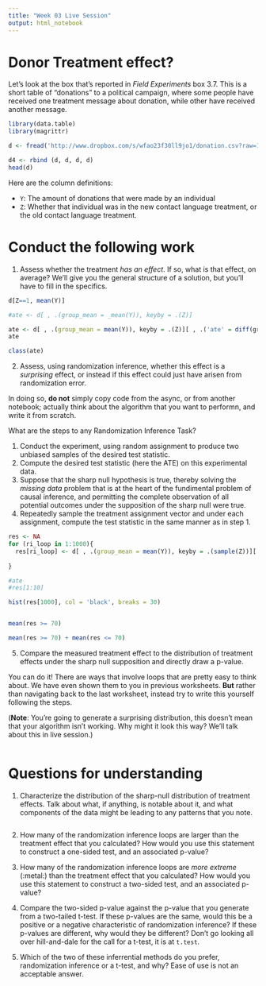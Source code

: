 ```yaml
---
title: "Week 03 Live Session"
output: html_notebook
---
```


# Donor Treatment effect? 

Let's look at the box that's reported in _Field Experiments_ box 3.7. This is a short table of "donations" to a political campaign, where some people have received one treatment message about donation, while other have received another message. 

```r
library(data.table)
library(magrittr)

d <- fread('http://www.dropbox.com/s/wfao23f30ll9jo1/donation.csv?raw=1')

d4 <- rbind (d, d, d, d)
head(d)
```
Here are the column definitions: 

- `Y`: The amount of donations that were made by an individual 
- `Z`: Whether that individual was in the new contact language treatment, or the old contact language treatment. 

# Conduct the following work

1. Assess whether the treatment _has an effect_. If so, what is that effect, on average? We'll give you the general structure of a solution, but you'll have to fill in the specifics. 

```r
d[Z==1, mean(Y)]

#ate <- d[ , .(group_mean = _mean(Y)), keyby = .(Z)]

ate <- d[ , .(group_mean = mean(Y)), keyby = .(Z)][ , .('ate' = diff(group_mean))]
ate

class(ate)
```

2. Assess, using randomization inference, whether this effect is a _surprising_ effect, or instead if this effect could just have arisen from randomization error. 

In doing so, **do not** simply copy code from the async, or from another notebook; actually think about the algorithm that you want to performn, and write it from scratch. 

What are the steps to any Randomization Inference Task? 

1. Conduct the experiment, using random assignment to produce two unbiased samples of the desired test statistic. 
2. Compute the desired test statistic (here the ATE) on this experimental data.
3. Suppose that the sharp null hypothesis is true, thereby solving the *missing data* problem that is at the heart of the fundimental problem of causal inference, and permitting the complete observation of all potential outcomes under the supposition of the sharp null were true. 
4. Repeatedly sample the treatment assignment vector and under each assignment, compute the test statistic in the same manner as in step 1. 

```r

res <- NA
for (ri_loop in 1:1000){
  res[ri_loop] <- d[ , .(group_mean = mean(Y)), keyby = .(sample(Z))][ , .('ate' = diff(group_mean))]
  
}

#ate
#res[1:10]

hist(res[1000], col = 'black', breaks = 30)


mean(res >= 70)

mean(res >= 70) + mean(res <= 70)
```


5. Compare the measured treatment effect to the distribution of treatment effects under the sharp null supposition and directly draw a p-value. 

You can do it! There are ways that involve loops that are pretty easy to think about. We have even shown them to you in previous worksheets. **But** rather than navigating back to the last worksheet, instead try to write this yourself following the steps. 

(**Note**: You're going to generate a surprising distribution, this doesn't mean that your algorithm isn't working. Why might it look this way? We'll talk about this in live session.)

```r

```

# Questions for understanding 

1. Characterize the distribution of the sharp-null distribution of treatment effects. Talk about what, if anything, is notable about it, and what components of the data might be leading to any patterns that you note.

```r

```

2. How many of the randomization inference loops are larger than the treatment effect that you calculated? How would you use this statement to construct a one-sided test, and an associated p-value? 

3. How many of the randomization inference loops are _more extreme_ (:metal:) than the treatment effect that you calculated? How would you use this statement to construct a two-sided test, and an associated p-value? 

4. Compare the two-sided p-value against the p-value that you generate from a two-tailed t-test. If these p-values are the same, would this be a positive or a negative characteristic of randomization inference? If these p-values are different, why would they be different? Don't go looking all over hill-and-dale for the call for a t-test, it is at `t.test`. 

5. Which of the two of these inferrential methods do you prefer, randomization inference or a t-test, and why? Ease of use is not an acceptable answer. 
